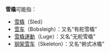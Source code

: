 '''雪橇'''可能指：
* [[雪橇|雪橇]]（Sled）
* [[雪车|雪车]]（Bobsleigh）：又名“有舵雪橇”
* [[雪橇運動|雪橇運動]]（Luge）：又名“无舵雪橇”
* [[钢架雪车|钢架雪车]]（Skeleton）：又名“俯式冰橇”

{{disambig|cat=二字消歧義}}